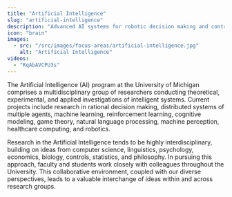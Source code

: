 ```yaml
---
title: "Artificial Intelligence"
slug: "artificial-intelligence"
description: "Advanced AI systems for robotic decision making and control"
icon: "brain"
images: 
  - src: "/src/images/focus-areas/artificial-intelligence.jpg"
    alt: "Artificial Intelligence"
videos:
  - "RqAbAVCPU3s"
---
```


<VideoRight 
  url="https://www.youtube.com/watch?v=RqAbAVCPU3s"
  caption="Alphonsus Adu-Bredu discusses probablistic inference as part of AI research at Michigan."
/>

The Artificial Intelligence (AI) program at the University of Michigan comprises a multidisciplinary group of researchers conducting theoretical, experimental, and applied investigations of intelligent systems. Current projects include research in rational decision making, distributed systems of multiple agents, machine learning, reinforcement learning, cognitive modeling, game theory, natural language processing, machine perception, healthcare computing, and robotics.

Research in the Artificial Intelligence tends to be highly interdisciplinary, building on ideas from computer science, linguistics, psychology, economics, biology, controls, statistics, and philosophy. In pursuing this approach, faculty and students work closely with colleagues throughout the University. This collaborative environment, coupled with our diverse perspectives, leads to a valuable interchange of ideas within and across research groups.

